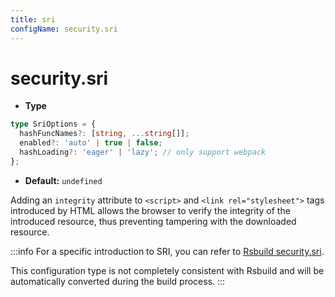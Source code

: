 ```yaml
---
title: sri
configName: security.sri
---
```


# security.sri

- **Type**

```ts
type SriOptions = {
  hashFuncNames?: [string, ...string[]];
  enabled?: 'auto' | true | false;
  hashLoading?: 'eager' | 'lazy'; // only support webpack
};
```

- **Default:** `undefined`

Adding an `integrity` attribute to `<script>` and `<link rel="stylesheet">` tags introduced by HTML allows the browser to verify the integrity of the introduced resource, thus preventing tampering with the downloaded resource.

:::info
For a specific introduction to SRI, you can refer to [Rsbuild security.sri](https://rsbuild.dev/zh/config/security/sri).

This configuration type is not completely consistent with Rsbuild and will be automatically converted during the build process.
:::
